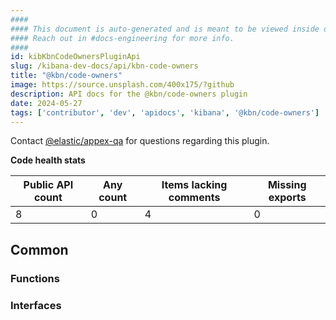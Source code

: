 ```yaml
---
####
#### This document is auto-generated and is meant to be viewed inside our experimental, new docs system.
#### Reach out in #docs-engineering for more info.
####
id: kibKbnCodeOwnersPluginApi
slug: /kibana-dev-docs/api/kbn-code-owners
title: "@kbn/code-owners"
image: https://source.unsplash.com/400x175/?github
description: API docs for the @kbn/code-owners plugin
date: 2024-05-27
tags: ['contributor', 'dev', 'apidocs', 'kibana', '@kbn/code-owners']
---
```




Contact [@elastic/appex-qa](https://github.com/orgs/elastic/teams/appex-qa) for questions regarding this plugin.

**Code health stats**

| Public API count  | Any count | Items lacking comments | Missing exports |
|-------------------|-----------|------------------------|-----------------|
| 8 | 0 | 4 | 0 |

## Common

### Functions
<DocDefinitionList data={kbnCodeOwnersObj.common.functions}/>

### Interfaces
<DocDefinitionList data={kbnCodeOwnersObj.common.interfaces}/>

